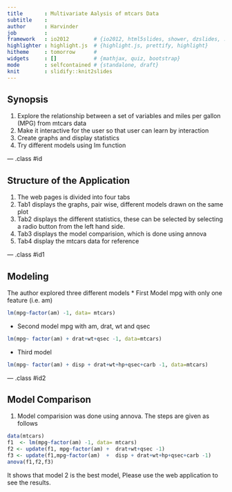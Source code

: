 ```yaml
---
title       : Multivariate Aalysis of mtcars Data
subtitle    : 
author      : Harvinder
job         : 
framework   : io2012        # {io2012, html5slides, shower, dzslides, ...}
highlighter : highlight.js  # {highlight.js, prettify, highlight}
hitheme     : tomorrow      # 
widgets     : []            # {mathjax, quiz, bootstrap}
mode        : selfcontained # {standalone, draft}
knit        : slidify::knit2slides
---
```


## Synopsis

1. Explore the relationship between a set of variables and miles per gallon (MPG) from mtcars data
2. Make it interactive for the user so that user can learn by interaction
3. Create graphs and display statistics 
4. Try different models using lm function

--- .class #id 

## Structure of the Application

1. The web pages is divided into  four tabs
2. Tab1 displays the graphs, pair wise, different models drawn on the same plot
3. Tab2 displays the different statistics, these can be selected by selecting a radio button from the left hand side.
4. Tab3 displays the model comparision, which is done using annova
5. Tab4 display the mtcars data for reference

--- .class #id1

## Modeling 

 The author explored three different models
 * First Model mpg with only  one feature (i.e. am) 
 
```r
lm(mpg~factor(am) -1, data= mtcars)
```

 * Second model mpg with am, drat, wt and qsec
 
```r
lm(mpg~ factor(am) + drat+wt+qsec -1, data=mtcars)
```

 * Third model
 
```r
lm(mpg~ factor(am) + disp + drat+wt+hp+qsec+carb -1, data=mtcars)
```

--- .class #id2

## Model Comparison

1. Model comparision was done using annova. The steps are given as follows

```r
data(mtcars)
f1  <- lm(mpg~factor(am) -1, data= mtcars)
f2 <- update(f1, mpg~factor(am) +  drat+wt+qsec -1)
f3 <- update(f1,mpg~factor(am)  +  disp + drat+wt+hp+qsec+carb -1)
anova(f1,f2,f3)

```
It shows that model 2 is the best model, Please use the web application to see the results.

